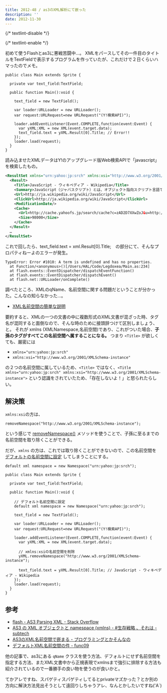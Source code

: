 ```yaml
---
title: 2012-48 / as3のXML解析にて嵌った
description: ''
date: 2012-11-30
---
```


{/* textlint-disable */}


{/* textlint-enable */}

初めて使うFlashとas3に悪戦苦闘中…。
XMLをパースしてその一件目のタイトルをTextFieldで表示するプログラムを作っていたが、これだけで２日くらいハマったのでメモ。

```actionscript-3
public class Main extends Sprite {
  
  private var text_field:TextField;
  
  public function Main():void {
    
    text_field = new TextField();
    
    var loader:URLLoader = new URLLoader();
    var request:URLRequest=new URLRequest("(Y!検索API)");

    loader.addEventListener(Event.COMPLETE,function(event:Event) {
      var yXML:XML = new XML(event.target.data);
      text_field.text = yXML.Result[0].Title; // Error!!
    });
    loader.load(request);
  }
}
```

読み込ませたXMLデータはY!のアップグレード版Web検索APIで「javascript」を検索したもの。

```xml
<ResultSet xmlns="urn:yahoo:jp:srch" xmlns:xsi="http://www.w3.org/2001/XMLSchema-instance" firstResultPosition="1" totalResultsAvailable="408000000" totalResultsReturned="10" xsi:schemaLocation="urn:yahoo:jp:srch http://search.yahooapis.jp/PremiumWebSearchService/V1/WebSearchResponse.xsd">
  <Result>
    <Title>JavaScript - ウィキペディア - Wikipedia</Title>
    <Summary>JavaScript（ジャバスクリプト）とは、オブジェクト指向スクリプト言語である。主にウェブ ブラウザなどのクライアントサイドで実装され、動的なウェブサイトの構築や、RIAなどの 高度なユーザインタフェースの開発に用いられる。</Summary>
    <Url>http://ja.wikipedia.org/wiki/JavaScript</Url>
    <ClickUrl>http://ja.wikipedia.org/wiki/JavaScript</ClickUrl>
    <ModificationDate/>
    <Cache>
      <Url>http://cache.yahoofs.jp/search/cache?c=zAD2D7XXwZoJ&u=http://ja.wikipedia.org/wiki/JavaScript&p=javascript</Url>
      <Size>98000</Size>
    </Cache>
  </Result>
  …
</ResultSet>
```

これで回したら、text_field.text = xml.Result[0].Title;　の部分にて、そんなプロパティねーよのエラーが発生。

```actionscript-3
TypeError: Error #1010: A term is undefined and has no properties.
  at Function/<anonymous>()[/Users/HAL/Code/Legdoxea/Main.as:234]
  at flash.events::EventDispatcher/dispatchEventFunction()
  at flash.events::EventDispatcher/dispatchEvent()
  at flash.net::URLLoader/onComplete()
```

調べたところ、XMLのqName、名前空間に関する問題だということが分かった。こんなの知らなかった…。

- [XML名前空間の簡単な説明](http://www.kanzaki.com/docs/sw/names.html)

要約すると、XMLの一つの文書の中に複数形式のXML文書が混ざった時、タグ名が混同すると面倒なので、そんな時のために接頭辞つけて区別しましょう、と。
それが xmlns (XMLNamespace,名前空間)であり、これがついた場合、**子孫のタグがすべてこの名前空間へ属することになる。**
つまり `<Title>` が欲しくても、厳密には

- `xmlns="urn:yahoo:jp:srch"`
- `xmlns:xsi="http://www.w3.org/2001/XMLSchema-instance"`

の２つの名前空間に属しているため、`<Title>` ではなく、`<Title xmlns="urn:yahoo:jp:srch" xmlns:xsi="http://www.w3.org/2001/XMLSchema-instance">` という認識をされていたため、「存在しないよ！」と怒られたらしい。

## 解決策

`xmlns:xsi`の方は、

```actionscript-3
removeNamespace("http://www.w3.org/2001/XMLSchema-instance");
```

という感じで [removeNamespace()](http://livedocs.adobe.com/flash/9.0_jp/ActionScriptLangRefV3/XML.html#removeNamespace()) メソッドを使うことで、子孫に至るまでの名前空間を取り除くことができる。

だが、`xmlns` の方は、これでは取り除くことができないので、この名前空間を [デフォルトの名前空間に設定](http://livedocs.adobe.com/flex/3_jp/html/help.html?content=13_Working_with_XML_09.html) してしまうことにする。

```actionscript-3
default xml namespace = new Namespace("urn:yahoo:jp:srch");
```

```actionscript-3
public class Main extends Sprite {
  
  private var text_field:TextField;
  
  public function Main():void {
    
    // デフォルト名前空間に設定
    default xml namespace = new Namespace("urn:yahoo:jp:srch");

    text_field = new TextField();
    
    var loader:URLLoader = new URLLoader();
    var request:URLRequest=new URLRequest("(Y!検索API)");

    loader.addEventListener(Event.COMPLETE,function(event:Event) {
      var yXML:XML = new XML(event.target.data);
      
      // xmlns:xsiの名前空間を削除
      yXML.removeNamespace("http://www.w3.org/2001/XMLSchema-instance");

      text_field.text = yXML.Result[0].Title; // JavaScript - ウィキペディア - Wikipedia
    });
    loader.load(request);
  }
}
```

## 参考

- [flash - AS3 Parsing XML - Stack Overflow](http://stackoverflow.com/questions/8160541/as3-parsing-xml)
- [AS3 の XML オブジェクトと namespace (xmlns) - #生存戦略 、それは - subtech](http://subtech.g.hatena.ne.jp/secondlife/20070211/1171120066)
- [AS3のXML名前空間で嵌まる - プログラミングとかそんなの](http://d.hatena.ne.jp/kkanda/20071004/p1)
- [デフォルトXML名前空間の件 - func09](http://www.func09.com/wordpress/archives/141)

他の記事で、as3にある `qName` クラスを使う方法、デフォルトにせず名前空間を指定する方法、またXML文書中から正規表現でxmlnsまで強引に排除する方法も紹介されているので一番勝手の良い物を使うのが良いかと。

てかアレですね、スパゲティスパゲティしてるとprivateマズかった？とか別の方向に解決方法見出そうとして遠回りしちゃうアレ、なんとかしたいですね('A`)
